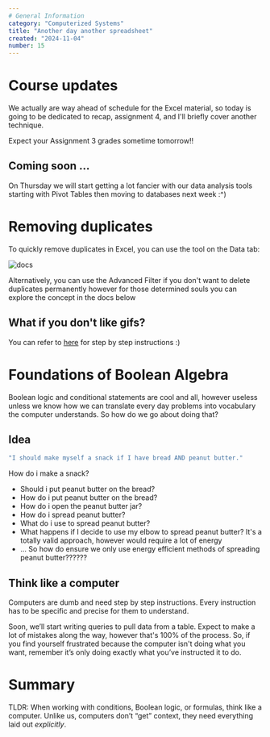 ```yaml
---
# General Information
category: "Computerized Systems"
title: "Another day another spreadsheet"
created: "2024-11-04"
number: 15
---
```


# Course updates

We actually are way ahead of schedule for the Excel material, so today is going to be dedicated to recap, assignment 4, and I'll briefly cover another technique.

Expect your Assignment 3 grades sometime tomorrow!!

## Coming soon ...

On Thursday we will start getting a lot fancier with our data analysis tools starting with Pivot Tables then moving to databases next week :^)

# Removing duplicates

To quickly remove duplicates in Excel, you can use the tool on the Data tab:

![docs](./assets/remove.gif)

Alternatively, you can use the Advanced Filter if you don't want to delete duplicates permanently however for those determined souls you can explore the concept in the docs below

## What if you don't like gifs?

You can refer to [here](https://www.excel-easy.com/examples/remove-duplicates.html) for step by step instructions :)

# Foundations of Boolean Algebra

Boolean logic and conditional statements are cool and all, however useless unless we know how we can translate every day problems into vocabulary the computer understands. So how do we go about doing that?

## Idea

```cs
"I should make myself a snack if I have bread AND peanut butter."
```

How do i make a snack?

- Should i put peanut butter on the bread?
- How do i put peanut butter on the bread?
- How do i open the peanut butter jar?
- How do i spread peanut butter?
- What do i use to spread peanut butter?
- What happens if I decide to use my elbow to spread peanut butter? It's a totally valid approach, however would require a lot of energy
- ... So how do ensure we only use energy efficient methods of spreading peanut butter??????

## Think like a computer

Computers are dumb and need step by step instructions. Every instruction has to be specific and precise for them to understand.

Soon, we’ll start writing queries to pull data from a table. Expect to make a lot of mistakes along the way, however that's 100% of the process. So, if you find yourself frustrated because the computer isn't doing what you want, remember it’s only doing exactly what you’ve instructed it to do.

# Summary

TLDR: When working with conditions, Boolean logic, or formulas, think like a computer. Unlike us, computers don’t “get” context, they need everything laid out _explicitly_.
